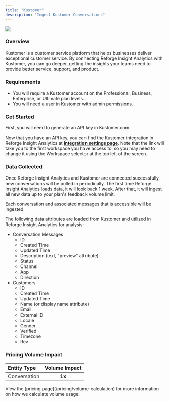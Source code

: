 ```yaml
---
title: "Kustomer"
description: "Ingest Kustomer Conversations"
---
```


<Frame>
  <img
    src="/kustomer.png"
    style={{ width:"100%" }}
    />
</Frame>

### Overview

Kustomer is a customer service platform that helps businesses deliver exceptional customer service. By connecting Reforge Insight Analytics with Kustomer, you can go deeper, getting the insights your teams need to provide better service, support, and product.

### Requirements

- You will require a Kustomer account on the Professional, Business, Enterprise, or Ultimate plan levels.
- You will need a user in Kustomer with admin permissions.

### Get Started

First, you will need to generate an API key in Kustomer.com.

<Steps>
  <Step title='Go to "Settings"'>
    
  </Step>
  <Step title='Click "Security" in the navigation menu'>
    
  </Step>
  <Step title='Click "API Keys"'>
    
  </Step>
  <Step title='Click "Add API Key"'>
    
  </Step>
  <Step title='Enter "Reforge Insight Analytics" for the "Name" attribute'>
    
  </Step>
  <Step title="Apply the following roles for the API Key: `org.permission.conversation.read`, `org.permission.message.read`, `org.permission.customer.read`, and `org.permission.tag.read`.">
    
  </Step>
  <Step title='Click "Create"'>
    
  </Step>
  <Step title='Copy the generated "Token" value and save for later.'>
    
  </Step>
</Steps>

Now that you have an API key, you can find the Kustomer integration in Reforge Insight Analytics at [**integration settings page**](https://insights.reforge.com/w/default/settings/integrations/kustomer).
Note that the link will take you to the first workspace you have access to, so you may need to change it using the Workspace selector at the top left of the screen.

<Steps>
  <Step title='Go to "Settings"'>
    
  </Step>
  <Step title='Click "Integrations" in the navigation menu'>
    
  </Step>
  <Step title='Click "Kustomer"'>
    
  </Step>
  <Step title="Pase the API Key that you created in Kustomer">
    
  </Step>
  <Step title='Click "Save" and the system will validate the API key and confirm it has necessary roles.'>
    
  </Step>
  <Step title="Once confirmed, you will be returned to Reforge Insight Analytics, where you can toggle on ticket ingestion">
    
  </Step>
  <Step title="[Optional] You can also enable each comment on the Kustomer tickets to be ingested">
    
  </Step>
</Steps>

### Data Collected

Once Reforge Insight Analytics and Kustomer are connected successfully, new conversations will be pulled in periodically. The first time Reforge Insight Analytics loads data, it will look back 1 week. After that, it will ingest all new data up to your plan's feedback volume limit.

Each conversation and associated messages that is accessible will be ingested.

The following data attributes are loaded from Kustomer and utilized in Reforge Insight Analytics for analysis:

- Conversation Messages
  - ID
  - Created Time
  - Updated Time
  - Description (text, "preview" attribute)
  - Status
  - Channel
  - App
  - Direction
- Customers
  - ID
  - Created Time
  - Updated Time
  - Name (or display name attribute)
  - Email
  - External ID
  - Locale
  - Gender
  - Verified
  - Timezone
  - Rev

### Pricing Volume Impact

| Entity Type  | Volume Impact |
| :----------- | :-----------: |
| Conversation | **1x**        |

<Info>
  View the [pricing page](/pricing/volume-calculation) for more information on
  how we calculate volume usage.
</Info>